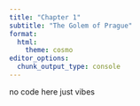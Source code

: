 ```yaml
---
title: "Chapter 1"
subtitle: "The Golem of Prague"
format: 
  html: 
    theme: cosmo
editor_options: 
  chunk_output_type: console
---
```


no code here just vibes




